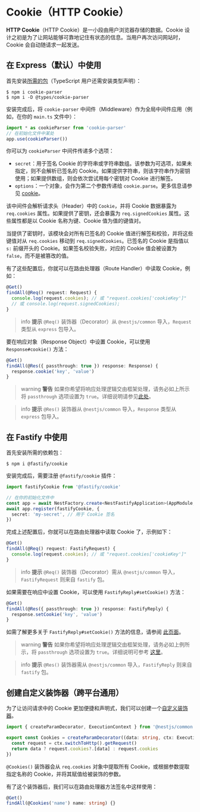 # Cookie（HTTP Cookie）

**HTTP Cookie**（HTTP Cookie）是一小段由用户浏览器存储的数据。Cookie 设计之初是为了让网站能够可靠地记住有状态的信息。当用户再次访问网站时，Cookie 会自动随请求一起发送。

## 在 Express（默认）中使用

首先安装[所需的包](https://github.com/expressjs/cookie-parser)（TypeScript 用户还需安装类型声明）：

```shell
$ npm i cookie-parser
$ npm i -D @types/cookie-parser
```

安装完成后，将 `cookie-parser` 中间件（Middleware）作为全局中间件应用（例如，在你的 `main.ts` 文件中）：

```ts
import * as cookieParser from 'cookie-parser'
// 在初始化文件中某处
app.use(cookieParser())
```

你可以为 `cookieParser` 中间件传递多个选项：

- `secret`：用于签名 Cookie 的字符串或字符串数组。该参数为可选项，如果未指定，则不会解析已签名的 Cookie。如果提供字符串，则该字符串作为密钥使用；如果提供数组，则会依次尝试用每个密钥对 Cookie 进行解签。
- `options`：一个对象，会作为第二个参数传递给 `cookie.parse`。更多信息请参见 [cookie](https://www.npmjs.org/package/cookie)。

该中间件会解析请求头（Header）中的 `Cookie`，并将 Cookie 数据暴露为 `req.cookies` 属性。如果提供了密钥，还会暴露为 `req.signedCookies` 属性。这些属性都是以 Cookie 名称为键、Cookie 值为值的键值对。

当提供了密钥时，该模块会对所有已签名的 Cookie 值进行解签和校验，并将这些键值对从 `req.cookies` 移动到 `req.signedCookies`。已签名的 Cookie 是指值以 `s:` 前缀开头的 Cookie。如果签名校验失败，对应的 Cookie 值会被设置为 `false`，而不是被篡改的值。

有了这些配置后，你就可以在路由处理器（Route Handler）中读取 Cookie，例如：

```ts
@Get()
findAll(@Req() request: Request) {
  console.log(request.cookies); // 或 "request.cookies['cookieKey']"
  // 或 console.log(request.signedCookies);
}
```

> info **提示** `@Req()` 装饰器（Decorator）从 `@nestjs/common` 导入，`Request` 类型从 `express` 包导入。

要在响应对象（Response Object）中设置 Cookie，可以使用 `Response#cookie()` 方法：

```ts
@Get()
findAll(@Res({ passthrough: true }) response: Response) {
  response.cookie('key', 'value')
}
```

> warning **警告** 如果你希望将响应处理逻辑交由框架处理，请务必如上所示将 `passthrough` 选项设置为 `true`。详细说明请参见[此处](/controllers#library-specific-approach)。

> info **提示** `@Res()` 装饰器从 `@nestjs/common` 导入，`Response` 类型从 `express` 包导入。

## 在 Fastify 中使用

首先安装所需的依赖包：

```shell
$ npm i @fastify/cookie
```

安装完成后，需要注册 `@fastify/cookie` 插件：

```ts
import fastifyCookie from '@fastify/cookie'

// 在你的初始化文件中
const app = await NestFactory.create<NestFastifyApplication>(AppModule, new FastifyAdapter())
await app.register(fastifyCookie, {
  secret: 'my-secret', // 用于 Cookie 签名
})
```

完成上述配置后，你就可以在路由处理器中读取 Cookie 了，示例如下：

```ts
@Get()
findAll(@Req() request: FastifyRequest) {
  console.log(request.cookies); // 或 "request.cookies['cookieKey']"
}
```

> info **提示** `@Req()` 装饰器（Decorator）需从 `@nestjs/common` 导入，`FastifyRequest` 则来自 `fastify` 包。

如果需要在响应中设置 Cookie，可以使用 `FastifyReply#setCookie()` 方法：

```ts
@Get()
findAll(@Res({ passthrough: true }) response: FastifyReply) {
  response.setCookie('key', 'value')
}
```

如需了解更多关于 `FastifyReply#setCookie()` 方法的信息，请参阅 [此页面](https://github.com/fastify/fastify-cookie#sending)。

> warning **警告** 如果你希望将响应处理逻辑交由框架处理，请务必如上例所示，将 `passthrough` 选项设置为 `true`。详细说明可参考 [这里](/controllers#library-specific-approach)。

> info **提示** `@Res()` 装饰器需从 `@nestjs/common` 导入，`FastifyReply` 则来自 `fastify` 包。

## 创建自定义装饰器（跨平台通用）

为了让访问请求中的 Cookie 更加便捷和声明式，我们可以创建一个[自定义装饰器](/custom-decorators)。

```ts
import { createParamDecorator, ExecutionContext } from '@nestjs/common'

export const Cookies = createParamDecorator((data: string, ctx: ExecutionContext) => {
  const request = ctx.switchToHttp().getRequest()
  return data ? request.cookies?.[data] : request.cookies
})
```

`@Cookies()` 装饰器会从 `req.cookies` 对象中提取所有 Cookie，或根据参数提取指定名称的 Cookie，并将其赋值给被装饰的参数。

有了这个装饰器后，我们可以在路由处理器方法签名中这样使用：

```ts
@Get()
findAll(@Cookies('name') name: string) {}
```
